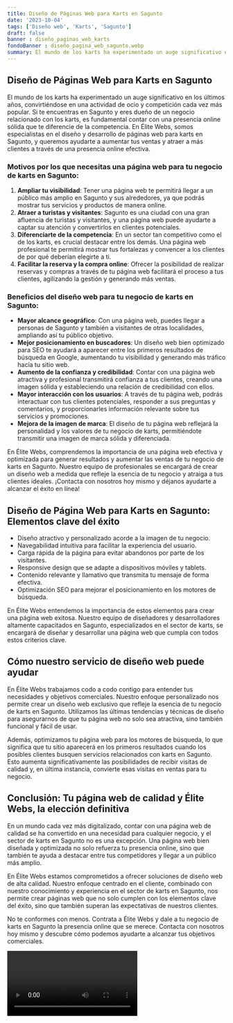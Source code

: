 ```yaml
---
title: Diseño de Páginas Web para Karts en Sagunto
date: '2023-10-04'
tags: ['Diseño web', 'Karts', 'Sagunto']
draft: false
banner : diseño_paginas_web_karts
fondoBanner : diseño_pagina_web_sagunto.webp
summary: El mundo de los karts ha experimentado un auge significativo en los últimos años, convirtiéndose en una actividad de ocio y competición cada vez más popular. Si te encuentras en Sagunto y eres dueño de un negocio relacionado con los karts, es fundamental contar con una presencia online sólida que te diferencie de la competencia. En Élite Webs, somos especialistas en el diseño y desarrollo de páginas web para karts en Sagunto, y queremos ayudarte a aumentar tus ventas y atraer a más clientes a través de una presencia online efectiva.
---
```


## Diseño de Páginas Web para Karts en Sagunto

El mundo de los karts ha experimentado un auge significativo en los últimos años, convirtiéndose en una actividad de ocio y competición cada vez más popular. Si te encuentras en Sagunto y eres dueño de un negocio relacionado con los karts, es fundamental contar con una presencia online sólida que te diferencie de la competencia. En Élite Webs, somos especialistas en el diseño y desarrollo de páginas web para karts en Sagunto, y queremos ayudarte a aumentar tus ventas y atraer a más clientes a través de una presencia online efectiva.

### Motivos por los que necesitas una página web para tu negocio de karts en Sagunto:

1. **Ampliar tu visibilidad**: Tener una página web te permitirá llegar a un público más amplio en Sagunto y sus alrededores, ya que podrás mostrar tus servicios y productos de manera online.
2. **Atraer a turistas y visitantes**: Sagunto es una ciudad con una gran afluencia de turistas y visitantes, y una página web puede ayudarte a captar su atención y convertirlos en clientes potenciales.
3. **Diferenciarte de la competencia**: En un sector tan competitivo como el de los karts, es crucial destacar entre los demás. Una página web profesional te permitirá mostrar tus fortalezas y convencer a los clientes de por qué deberían elegirte a ti.
4. **Facilitar la reserva y la compra online**: Ofrecer la posibilidad de realizar reservas y compras a través de tu página web facilitará el proceso a tus clientes, agilizando la gestión y generando más ventas.

### Beneficios del diseño web para tu negocio de karts en Sagunto:

- **Mayor alcance geográfico**: Con una página web, puedes llegar a personas de Sagunto y también a visitantes de otras localidades, ampliando así tu público objetivo.
- **Mejor posicionamiento en buscadores**: Un diseño web bien optimizado para SEO te ayudará a aparecer entre los primeros resultados de búsqueda en Google, aumentando tu visibilidad y generando más tráfico hacia tu sitio web.
- **Aumento de la confianza y credibilidad**: Contar con una página web atractiva y profesional transmitirá confianza a tus clientes, creando una imagen sólida y estableciendo una relación de credibilidad con ellos.
- **Mayor interacción con los usuarios**: A través de tu página web, podrás interactuar con tus clientes potenciales, responder a sus preguntas y comentarios, y proporcionarles información relevante sobre tus servicios y promociones.
- **Mejora de la imagen de marca**: El diseño de tu página web reflejará la personalidad y los valores de tu negocio de karts, permitiéndote transmitir una imagen de marca sólida y diferenciada.

En Élite Webs, comprendemos la importancia de una página web efectiva y optimizada para generar resultados y aumentar las ventas de tu negocio de karts en Sagunto. Nuestro equipo de profesionales se encargará de crear un diseño web a medida que refleje la esencia de tu negocio y atraiga a tus clientes ideales. ¡Contacta con nosotros hoy mismo y déjanos ayudarte a alcanzar el éxito en línea!

<GifSeo />

<Cta />

## Diseño de Página Web para Karts en Sagunto: Elementos clave del éxito

- Diseño atractivo y personalizado acorde a la imagen de tu negocio.
- Navegabilidad intuitiva para facilitar la experiencia del usuario.
- Carga rápida de la página para evitar abandonos por parte de los visitantes.
- Responsive design que se adapte a dispositivos móviles y tablets.
- Contenido relevante y llamativo que transmita tu mensaje de forma efectiva.
- Optimización SEO para mejorar el posicionamiento en los motores de búsqueda.

En Élite Webs entendemos la importancia de estos elementos para crear una página web exitosa. Nuestro equipo de diseñadores y desarrolladores altamente capacitados en Sagunto, especializados en el sector de karts, se encargará de diseñar y desarrollar una página web que cumpla con todos estos criterios clave.

## Cómo nuestro servicio de diseño web puede ayudar

En Élite Webs trabajamos codo a codo contigo para entender tus necesidades y objetivos comerciales. Nuestro enfoque personalizado nos permite crear un diseño web exclusivo que refleje la esencia de tu negocio de karts en Sagunto. Utilizamos las últimas tendencias y técnicas de diseño para asegurarnos de que tu página web no solo sea atractiva, sino también funcional y fácil de usar.

Además, optimizamos tu página web para los motores de búsqueda, lo que significa que tu sitio aparecerá en los primeros resultados cuando los posibles clientes busquen servicios relacionados con karts en Sagunto. Esto aumenta significativamente las posibilidades de recibir visitas de calidad y, en última instancia, convierte esas visitas en ventas para tu negocio.

## Conclusión: Tu página web de calidad y Élite Webs, la elección definitiva

En un mundo cada vez más digitalizado, contar con una página web de calidad se ha convertido en una necesidad para cualquier negocio, y el sector de karts en Sagunto no es una excepción. Una página web bien diseñada y optimizada no solo refuerza tu presencia online, sino que también te ayuda a destacar entre tus competidores y llegar a un público más amplio.

En Élite Webs estamos comprometidos a ofrecer soluciones de diseño web de alta calidad. Nuestro enfoque centrado en el cliente, combinado con nuestro conocimiento y experiencia en el sector de karts en Sagunto, nos permite crear páginas web que no solo cumplen con los elementos clave del éxito, sino que también superan las expectativas de nuestros clientes.

No te conformes con menos. Contrata a Élite Webs y dale a tu negocio de karts en Sagunto la presencia online que se merece. Contacta con nosotros hoy mismo y descubre cómo podemos ayudarte a alcanzar tus objetivos comerciales.

<Video />

<CtaBot job='Karts' city='Sagunto'/>

<Gmaps query='Sagunto+españa+maps' />